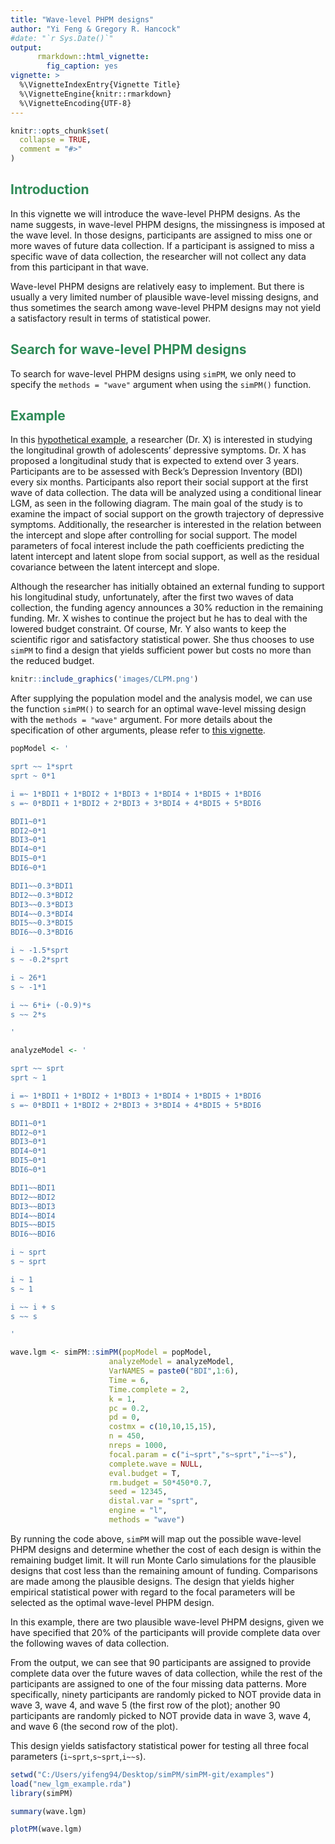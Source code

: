 ```yaml
---
title: "Wave-level PHPM designs"
author: "Yi Feng & Gregory R. Hancock"
#date: "`r Sys.Date()`"
output:
      rmarkdown::html_vignette:
        fig_caption: yes
vignette: >
  %\VignetteIndexEntry{Vignette Title}
  %\VignetteEngine{knitr::rmarkdown}
  %\VignetteEncoding{UTF-8}
---
```


```r
knitr::opts_chunk$set(
  collapse = TRUE,
  comment = "#>"
)
```

## <span style="color:seagreen">**Introduction**</span>
In this vignette we will introduce the wave-level PHPM designs. As the name suggests, in wave-level PHPM designs, the missingness is imposed at the wave level. In those designs, participants are assigned to miss one or more waves of future data collection. If a participant is assigned to miss a specific wave of data collection, the researcher will not collect any data from this participant in that wave. 

Wave-level PHPM designs are relatively easy to implement. But there is usually a very limited number of plausible wave-level missing designs, and thus sometimes the search among wave-level PHPM designs may not yield a satisfactory result in terms of statistical power. 


## <span style="color:seagreen">**Search for wave-level PHPM designs**</span>

To search for wave-level PHPM designs using `simPM`, we only need to specify the `methods = "wave"` argument when using the `simPM()` function. 

## <span style="color:seagreen">**Example**</span> 

In this [hypothetical example](Conditional-Linear-Latent-Growth-Model.html), a researcher (Dr. X) is interested in studying the longitudinal growth of adolescents' depressive symptoms. Dr. X has proposed a longitudinal study that is expected to extend over 3 years. Participants are to be assessed with Beck's Depression Inventory (BDI) every six months. Participants also report their social support at the first wave of data collection. The data will be analyzed using a conditional linear LGM, as seen in the following diagram. The main goal of the study is to examine the impact of social support on the growth trajectory of depressive symptoms. Additionally, the researcher is interested in the relation between the intercept and slope after controlling for social support. The model parameters of focal interest include the path coefficients predicting the latent intercept and latent slope from social support, as well as the residual covariance between the latent intercept and slope. 


Although the researcher has initially obtained an external funding to support his longitudinal study, unfortunately, after the first two waves of data collection, the funding agency announces a 30% reduction in the remaining funding. Mr. X wishes to continue the project but he has to deal with the lowered budget constraint. Of course, Mr. Y also wants to keep the scientific rigor and satisfactory statistical power. She thus chooses to use `simPM` to find a design that yields sufficient power but costs no more than the reduced budget. 


```r
knitr::include_graphics('images/CLPM.png')
```


After supplying the population model and the analysis model, we can use the function `simPM()` to search for an optimal wave-level missing design with the `methods = "wave"` argument. For more details about the specification of other arguments, please refer to [this vignette](Conditional-Linear-Latent-Growth-Model.html).  

```r
popModel <- '

sprt ~~ 1*sprt
sprt ~ 0*1

i =~ 1*BDI1 + 1*BDI2 + 1*BDI3 + 1*BDI4 + 1*BDI5 + 1*BDI6
s =~ 0*BDI1 + 1*BDI2 + 2*BDI3 + 3*BDI4 + 4*BDI5 + 5*BDI6

BDI1~0*1
BDI2~0*1
BDI3~0*1
BDI4~0*1
BDI5~0*1
BDI6~0*1

BDI1~~0.3*BDI1
BDI2~~0.3*BDI2
BDI3~~0.3*BDI3
BDI4~~0.3*BDI4
BDI5~~0.3*BDI5
BDI6~~0.3*BDI6

i ~ -1.5*sprt
s ~ -0.2*sprt

i ~ 26*1
s ~ -1*1

i ~~ 6*i+ (-0.9)*s
s ~~ 2*s

'
```


```r
analyzeModel <- '

sprt ~~ sprt
sprt ~ 1

i =~ 1*BDI1 + 1*BDI2 + 1*BDI3 + 1*BDI4 + 1*BDI5 + 1*BDI6
s =~ 0*BDI1 + 1*BDI2 + 2*BDI3 + 3*BDI4 + 4*BDI5 + 5*BDI6

BDI1~0*1
BDI2~0*1
BDI3~0*1
BDI4~0*1
BDI5~0*1
BDI6~0*1

BDI1~~BDI1
BDI2~~BDI2
BDI3~~BDI3
BDI4~~BDI4
BDI5~~BDI5
BDI6~~BDI6

i ~ sprt
s ~ sprt

i ~ 1
s ~ 1

i ~~ i + s
s ~~ s

'

```


```r
wave.lgm <- simPM::simPM(popModel = popModel, 
                      analyzeModel = analyzeModel,
                      VarNAMES = paste0("BDI",1:6),
                      Time = 6,
                      Time.complete = 2,
                      k = 1,
                      pc = 0.2,
                      pd = 0,
                      costmx = c(10,10,15,15),
                      n = 450,
                      nreps = 1000,
                      focal.param = c("i~sprt","s~sprt","i~~s"),
                      complete.wave = NULL,
                      eval.budget = T,
                      rm.budget = 50*450*0.7,
                      seed = 12345,
                      distal.var = "sprt",
                      engine = "l",
                      methods = "wave")

```

By running the code above, `simPM` will map out the possible wave-level PHPM designs and determine whether the cost of each design is within the remaining budget limit. It will run Monte Carlo simulations for the plausible designs that cost less than the remaining amount of funding. Comparisons are made among the plausible designs. The design that yields higher empirical statistical power with regard to the focal parameters will be selected as the optimal wave-level PHPM design.

In this example, there are two plausible wave-level PHPM designs, given we have specified that 20% of the participants will provide complete data over the following waves of data collection. 


From the output, we can see that 90 participants are assigned to provide complete data over the future waves of data collection, while the rest of the participants are assigned to one of the four missing data patterns. More specifically, ninety participants are randomly picked to NOT provide data in wave 3, wave 4, and wave 5 (the first row of the plot); another 90 participants are randomly picked to NOT provide data in wave 3, wave 4, and wave 6 (the second row of the plot).  

This design yields satisfactory statistical power for testing all three focal parameters (`i~sprt`,`s~sprt`,`i~~s`). 


```r
setwd("C:/Users/yifeng94/Desktop/simPM/simPM-git/examples")
load("new_lgm_example.rda")
library(simPM)

```

```r
summary(wave.lgm)
```

```r
plotPM(wave.lgm)
```



